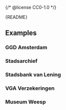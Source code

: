 {/* @license CC0-1.0 */}


<Meta of={LogoStories} />

<Markdown>{README}</Markdown>

<Primary />

<Controls />

## Examples

### GGD Amsterdam

<Canvas of={LogoStories.GgdAmsterdam} />

### Stadsarchief

<Canvas of={LogoStories.Stadsarchief} />

### Stadsbank van Lening

<Canvas of={LogoStories.StadsbankVanLening} />

### VGA Verzekeringen

<Canvas of={LogoStories.VgaVerzekeringen} />

### Museum Weesp

<Canvas of={LogoStories.MuseumWeesp} />
